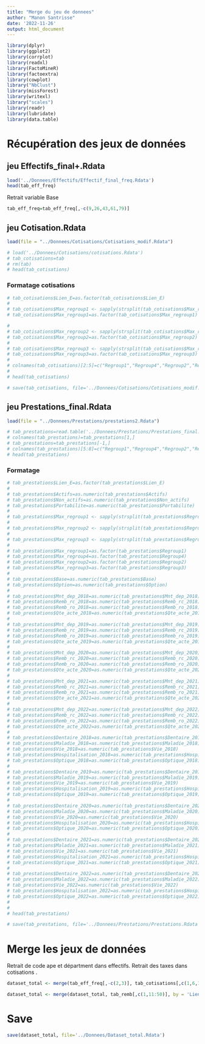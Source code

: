 ```yaml
---
title: "Merge du jeu de donnees"
author: "Manon Santrisse"
date: '2022-11-26'
output: html_document
---
```


```r
library(dplyr)
library(ggplot2)
library(corrplot)
library(readxl)
library(FactoMineR)
library(factoextra)
library(cowplot)
library("NbClust")
library(missForest)
library(writexl)
library("scales")
library(readr)
library(lubridate)
library(data.table)
```


# Récupération des jeux de données

## jeu Effectifs_final+.Rdata
```r
load('../Donnees/Effectifs/Effectif_final_freq.Rdata')
head(tab_eff_freq)
```
 Retrait variable Base
```r
tab_eff_freq=tab_eff_freq[,-c(9,26,43,61,79)]
```
 
## jeu Cotisation.Rdata

```r
load(file = "../Donnees/Cotisations/Cotisations_modif.Rdata")
```

```r
# load('../Donnees/Cotisations/cotisations.Rdata')
# tab_cotisations=tab
# rm(tab)
# head(tab_cotisations)
```

### Formatage cotisations

```r
# tab_cotisations$Lien_E=as.factor(tab_cotisations$Lien_E)
# 
# tab_cotisations$Max_regroup1 <- sapply(strsplit(tab_cotisations$Max_regroup1,"_"),function(x){return (x[2])})
# tab_cotisations$Max_regroup1=as.factor(tab_cotisations$Max_regroup1)

# 
# tab_cotisations$Max_regroup2 <- sapply(strsplit(tab_cotisations$Max_regroup2,"_"),function(x){return (x[1])})
# tab_cotisations$Max_regroup2=as.factor(tab_cotisations$Max_regroup2)
# 
# tab_cotisations$Max_regroup3 <- sapply(strsplit(tab_cotisations$Max_regroup3,"_"),function(x){return (x[1])})
# tab_cotisations$Max_regroup3=as.factor(tab_cotisations$Max_regroup3)
# 
# colnames(tab_cotisations)[2:5]=c("Regroup1","Regroup4","Regroup2","Regroup3")
# 
# head(tab_cotisations)
```



```r
# save(tab_cotisations, file='../Donnees/Cotisations/Cotisations_modif.Rdata')
```


## jeu Prestations_final.Rdata

```r
load(file = "../Donnees/Prestations/prestations2.Rdata")

```

```r
# tab_prestations=read.table('../Donnees/Prestations/Prestations_final.csv',sep=";")
# colnames(tab_prestations)=tab_prestations[1,]
# tab_prestations=tab_prestations[-1,]
# colnames(tab_prestations)[5:8]=c("Regroup1","Regroup4","Regroup2","Regroup3")
# head(tab_prestations)
```

### Formatage

```r
# tab_prestations$Lien_E=as.factor(tab_prestations$Lien_E)
# 
# tab_prestations$Actifs=as.numeric(tab_prestations$Actifs)
# tab_prestations$Non_actifs=as.numeric(tab_prestations$Non_actifs)
# tab_prestations$Portabilite=as.numeric(tab_prestations$Portabilite)
# 
# tab_prestations$Max_regroup1 <- sapply(strsplit(tab_prestations$Regroup1,"_"),function(x){return (x[2])})
# 
# tab_prestations$Max_regroup2 <- sapply(strsplit(tab_prestations$Regroup2,"_"),function(x){return (x[1])})
# 
# tab_prestations$Max_regroup3 <- sapply(strsplit(tab_prestations$Regroup3,"_"),function(x){return (x[1])})
# 
# tab_prestations$Max_regroup1=as.factor(tab_prestations$Regroup1)
# tab_prestations$Max_regroup4=as.factor(tab_prestations$Regroup4)
# tab_prestations$Max_regroup2=as.factor(tab_prestations$Regroup2)
# tab_prestations$Max_regroup3=as.factor(tab_prestations$Regroup3)
# 
# tab_prestations$Base=as.numeric(tab_prestations$Base)
# tab_prestations$Option=as.numeric(tab_prestations$Option)
# 
# tab_prestations$Mnt_dep_2018=as.numeric(tab_prestations$Mnt_dep_2018)
# tab_prestations$Remb_rc_2018=as.numeric(tab_prestations$Remb_rc_2018)
# tab_prestations$Remb_ro_2018=as.numeric(tab_prestations$Remb_ro_2018)
# tab_prestations$Qte_acte_2018=as.numeric(tab_prestations$Qte_acte_2018)
# 
# tab_prestations$Mnt_dep_2019=as.numeric(tab_prestations$Mnt_dep_2019)
# tab_prestations$Remb_rc_2019=as.numeric(tab_prestations$Remb_rc_2019)
# tab_prestations$Remb_ro_2019=as.numeric(tab_prestations$Remb_ro_2019)
# tab_prestations$Qte_acte_2019=as.numeric(tab_prestations$Qte_acte_2019)
# 
# tab_prestations$Mnt_dep_2020=as.numeric(tab_prestations$Mnt_dep_2020)
# tab_prestations$Remb_rc_2020=as.numeric(tab_prestations$Remb_rc_2020)
# tab_prestations$Remb_ro_2020=as.numeric(tab_prestations$Remb_ro_2020)
# tab_prestations$Qte_acte_2020=as.numeric(tab_prestations$Qte_acte_2020)
# 
# tab_prestations$Mnt_dep_2021=as.numeric(tab_prestations$Mnt_dep_2021)
# tab_prestations$Remb_rc_2021=as.numeric(tab_prestations$Remb_rc_2021)
# tab_prestations$Remb_ro_2021=as.numeric(tab_prestations$Remb_ro_2021)
# tab_prestations$Qte_acte_2021=as.numeric(tab_prestations$Qte_acte_2021)
# 
# tab_prestations$Mnt_dep_2022=as.numeric(tab_prestations$Mnt_dep_2022)
# tab_prestations$Remb_rc_2022=as.numeric(tab_prestations$Remb_rc_2022)
# tab_prestations$Remb_ro_2022=as.numeric(tab_prestations$Remb_ro_2022)
# tab_prestations$Qte_acte_2022=as.numeric(tab_prestations$Qte_acte_2022)
# 
# tab_prestations$Dentaire_2018=as.numeric(tab_prestations$Dentaire_2018)
# tab_prestations$Maladie_2018=as.numeric(tab_prestations$Maladie_2018)
# tab_prestations$Vie_2018=as.numeric(tab_prestations$Vie_2018)
# tab_prestations$Hospitalisation_2018=as.numeric(tab_prestations$Hospitalisation_2018)
# tab_prestations$Optique_2018=as.numeric(tab_prestations$Optique_2018)
# 
# tab_prestations$Dentaire_2019=as.numeric(tab_prestations$Dentaire_2019)
# tab_prestations$Maladie_2019=as.numeric(tab_prestations$Maladie_2019)
# tab_prestations$Vie_2019=as.numeric(tab_prestations$Vie_2019)
# tab_prestations$Hospitalisation_2019=as.numeric(tab_prestations$Hospitalisation_2019)
# tab_prestations$Optique_2019=as.numeric(tab_prestations$Optique_2019)
# 
# tab_prestations$Dentaire_2020=as.numeric(tab_prestations$Dentaire_2020)
# tab_prestations$Maladie_2020=as.numeric(tab_prestations$Maladie_2020)
# tab_prestations$Vie_2020=as.numeric(tab_prestations$Vie_2020)
# tab_prestations$Hospitalisation_2020=as.numeric(tab_prestations$Hospitalisation_2020)
# tab_prestations$Optique_2020=as.numeric(tab_prestations$Optique_2020)
# 
# tab_prestations$Dentaire_2021=as.numeric(tab_prestations$Dentaire_2021)
# tab_prestations$Maladie_2021=as.numeric(tab_prestations$Maladie_2021)
# tab_prestations$Vie_2021=as.numeric(tab_prestations$Vie_2021)
# tab_prestations$Hospitalisation_2021=as.numeric(tab_prestations$Hospitalisation_2021)
# tab_prestations$Optique_2021=as.numeric(tab_prestations$Optique_2021)
# 
# tab_prestations$Dentaire_2022=as.numeric(tab_prestations$Dentaire_2022)
# tab_prestations$Maladie_2022=as.numeric(tab_prestations$Maladie_2022)
# tab_prestations$Vie_2022=as.numeric(tab_prestations$Vie_2022)
# tab_prestations$Hospitalisation_2022=as.numeric(tab_prestations$Hospitalisation_2022)
# tab_prestations$Optique_2022=as.numeric(tab_prestations$Optique_2022)
# 
# 
# head(tab_prestations)
```


```r
# save(tab_prestations, file='../Donnees/Prestations/Prestations.Rdata')
```

# Merge les jeux de données
Retrait de code ape et départment dans effectifs.
Retrait des taxes dans cotisations .
```r
dataset_total <- merge(tab_eff_freq[,-c(2,3)], tab_cotisations[,c(1,6,12:25)], by = 'Lien_E')
```

```r
dataset_total <- merge(dataset_total, tab_remb[,c(1,11:50)], by = 'Lien_E')
```

# Save


```r
save(dataset_total, file='../Donnees/Dataset_total.Rdata')
```

